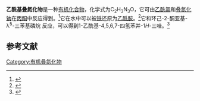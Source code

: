 {{Chembox
| Name = 
| NameEn = acetyl azide
| ImageFile = acetyl azide.png
|  ImageSize = 
|  ImageAlt = 
| IUPACName = 
| IUPACNameZh = 
| OtherNames = 
| Section1 = {{Chembox Identifiers
|   CASNo = 24156-53-4
|   CASNo_Ref = {{cascite|correct|CAS}}
|   PubChem = 
|   SMILES =  }}
| Section2 = {{Chembox Properties
| C=2 | H=3 | N=3 | O=1
|   Appearance = 
|   Density = 
|   MeltingPt = 
|   BoilingPt = 
|   Solubility =  }}
| Section3 = {{Chembox Hazards
|   MainHazards = 
|   FlashPt = 
|   Autoignition =  }}
}}
'''乙酰基叠氮化物'''是一种[[有机化合物|有机化合物]]，化学式为C<sub>2</sub>H<sub>3</sub>N<sub>3</sub>O，它可由[[乙酰氯|乙酰氯]]和[[叠氮化钠|叠氮化钠]]在[[丙酮|丙酮]]中反应得到。<ref>{{cite journal|journal=Phosphorus, Sulfur, and Silicon and the Related Elements|volume=78|issue=1-4|language=en|issn=1042-6507|date=1993-05-01|pages=161–171|doi=10.1080/10426509308032432|url=https://www.tandfonline.com/doi/full/10.1080/10426509308032432|title=A PARTICULARLY CONVENIENT ONE-POT SYNTHESIS OF N -ALKOXYCARBONYL, N -ACYL AND N -AROYL SUBSTITUTED IMINOPHOSPHORANES; IMPROVED PREPARATION OF AZIDOFORMATES, AROYL AND ALKANOYL AZIDES; AN ALTERNATIVE ROUTE TO COMPLEX AMIDES|accessdate=2021-01-12|author=Paul Fr⊘yen}}</ref>它在水中可以被[[铁|铁]]还原为[[乙酰胺|乙酰胺]]。<ref>{{cite journal|journal=Tetrahedron Letters|volume=58|issue=35|language=en|date=2017-08|pages=3457–3460|doi=10.1016/j.tetlet.2017.07.076|url=https://linkinghub.elsevier.com/retrieve/pii/S0040403917309383|title=Highly chemoselective reduction of azides to amines by Fe(0) nanoparticles in water at room temperature|accessdate=2021-01-12|author=Subir Panja, Debasish kundu, Sabir Ahammed, Brindaban C. Ranu|archive-date=2018-06-09|archive-url=https://web.archive.org/web/20180609223211/https://linkinghub.elsevier.com/retrieve/pii/S0040403917309383}}</ref>它和环己-2-酮亚基-λ<sup>5</sup>-三苯基磷烷<!-- 别名 (2-氧亚基环己亚基)三苯基磷烷 --><!-- CAS号：13273-33-1；名称：2-​(Triphenylphosphoran​ylidene)​cyclohexanone -->反应，可以得到1-乙酰基-4,5,6,7-四氢苯并-1''H''-三唑。<ref>{{cite journal|journal=Chemische Berichte|volume=113|issue=6|language=de|date=1980-06|pages=2326–2331|doi=10.1002/cber.19801130628|url=http://doi.wiley.com/10.1002/cber.19801130628|title=Reaktionen mit phosphororganischen Verbindungen, XLV. Ein neuer Weg zu (2-Oxocycloalkyliden)triphenylphosphoranen|accessdate=2021-01-12|author=Elisabeth Öhler, Erich Zbiral}}</ref>

==参考文献==
{{reflist}}

[[Category:有机叠氮化物|Category:有机叠氮化物]]